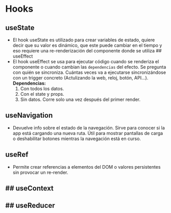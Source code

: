 # Hooks
## useState
- El hook useState es utilizado para crear variables de estado, quiere decir que su valor es dinámico, que este puede cambiar en el tiempo y eso requiere una re-renderización del componente donde se utiliza
## useEffect
- El hook useEffect se usa para ejecutar código cuando se renderiza el componente o cuando cambian las `dependencias` del efecto. 
Se pregunta  con quién se sincroniza. Cuántas veces va a ejecutarse sincronizándose con un trigger concreto (Actulizando la web, reloj, botón, API...).
    **Dependencias:**
    1. Con todos los datos.
    2. Con el state y props.
    3. Sin datos. Corre solo una vez después del primer render.

## useNavigation
- Devuelve info sobre el estado de la navegación. Sirve para conocer si la app está cargando una nueva ruta. Útil para mostrar pantallas de carga o deshabilitar botones mientras la navegación está en curso.

## useRef
- Permite crear referencias a elementos del DOM o valores persistentes sin provocar un re-render.

## useContext
- 

## useReducer
- 